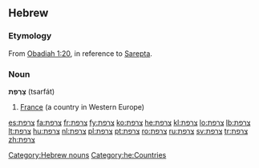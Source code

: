 ==Hebrew==

===Etymology===

From [[w:Book of Obadiah|Obadiah 1:20]], in reference to [[w:Sarepta|Sarepta]].

===Noun===
'''צָרְפַת''' (tsarfát) {{g|f}}

# [[France]] (a country in Western Europe)

[[Category:Hebrew nouns]]
[[Category:he:Countries]]

[[es:צרפת]]
[[fa:צרפת]]
[[fr:צרפת]]
[[fy:צרפת]]
[[ko:צרפת]]
[[he:צרפת]]
[[kl:צרפת]]
[[lo:צרפת]]
[[lb:צרפת]]
[[lt:צרפת]]
[[hu:צרפת]]
[[nl:צרפת]]
[[pl:צרפת]]
[[pt:צרפת]]
[[ro:צרפת]]
[[ru:צרפת]]
[[sv:צרפת]]
[[tr:צרפת]]
[[zh:צרפת]]